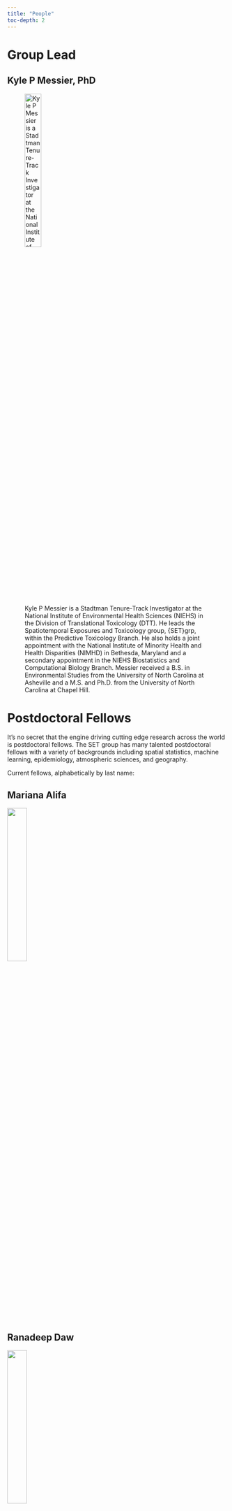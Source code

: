 ```yaml
---
title: "People"
toc-depth: 2
---
```


# Group Lead

## Kyle P Messier, PhD {#KPM}

![Kyle P Messier is a Stadtman Tenure-Track Investigator at the National Institute of Environmental Health Sciences (NIEHS) in the Division of Translational Toxicology (DTT). He leads the Spatiotemporal Exposures and Toxicology group, {SET}grp, within the Predictive Toxicology Branch. He also holds a joint appointment with the National Institute of Minority Health and Health Disparities (NIMHD) in Bethesda, Maryland and a secondary appointment in the NIEHS Biostatistics and Computational Biology Branch. Messier received a B.S. in Environmental Studies from the University of North Carolina at Asheville and a M.S. and Ph.D. from the University of North Carolina at Chapel Hill.](images\KPM-headshot-Oct2023.jpg){width="30%"}

# Postdoctoral Fellows

It's no secret that the engine driving cutting edge research across the world is postdoctoral fellows. The SET group has many talented postdoctoral fellows with a variety of backgrounds including spatial statistics, machine learning, epidemiology, atmospheric sciences, and geography.

Current fellows, alphabetically by last name:

## Mariana Alifa {#MAK}

![](images\MAK-Headshot-Oct2023.jpg){width="30%"}

## Ranadeep Daw {#RD}

![](images\RD-Headshot-Oct2023.jpg){width="30%"}

## Eva Marques {#ESM}

![](images\ESM-Headshot-Oct2023.jpg){width="30%"}

## [Insang Song](https://sigmafelix.wixsite.com/mysite/ "Postdoctoral Fellow")  {#IS}

![](images\IS-Headshot-Oct2023.jpg){width="30%"}

## Daniel Zilber {#DZ}

![](images\DZ-Headshot-Oct2023.jpg){width="30%"}

# Data Analyst

## Mitchell Manware {#MM}

![](images\manware_headshot.jpeg){width="30%"}

# Former Members {#FormerMembers}

1.  [Kristin Eccles](https://kristineccles.wordpress.com/), Postdoctoral Fellow, Now at Health Canada

2.  [Melissa Lowe](https://www.linkedin.com/in/melissa-lowe-1a62a8b3/), Postbaccalaureate Fellow, Now at Duke Cancer Institute

3.  Taylor A Potter, Postbaccalaureate Fellow, Now in medical school at Meherry Medical College
